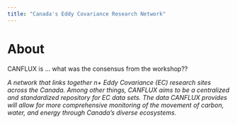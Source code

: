 ```yaml
---
title: "Canada's Eddy Covariance Research Network"
---
```


# About

CANFLUX is ... what was the consensus from the workshop??  

*A network that links together n+ Eddy Covariance (EC) research sites across the Canada.  Among other things, CANFLUX aims to be a centralized and standardized repository for EC data sets.  The data CANFLUX provides will allow for more comprehensive monitoring of the movement of carbon, water, and energy through Canada's diverse ecosystems.* 

